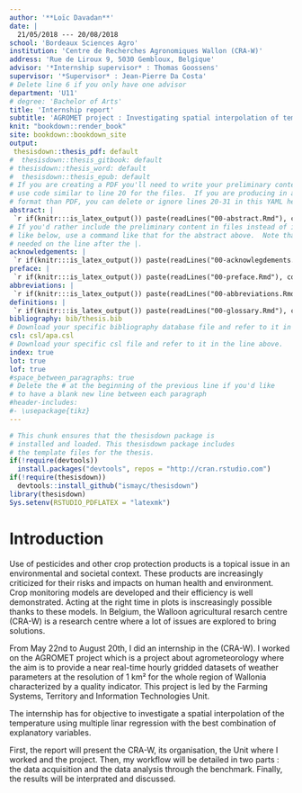 ```yaml
---
author: '**Loïc Davadan**'
date: |
  21/05/2018 --- 20/08/2018
school: 'Bordeaux Sciences Agro'
institution: 'Centre de Recherches Agronomiques Wallon (CRA-W)'
address: 'Rue de Liroux 9, 5030 Gembloux, Belgique'
advisor: '*Internship supervisor* : Thomas Goossens'
supervisor: '*Supervisor* : Jean-Pierre Da Costa'
# Delete line 6 if you only have one advisor
department: 'U11'
# degree: 'Bachelor of Arts'
title: 'Internship report'
subtitle: 'AGROMET project : Investigating spatial interpolation of temperature using Multiple Linear Regression'
knit: "bookdown::render_book"
site: bookdown::bookdown_site
output: 
 thesisdown::thesis_pdf: default
#  thesisdown::thesis_gitbook: default 
# thesisdown::thesis_word: default
#  thesisdown::thesis_epub: default
# If you are creating a PDF you'll need to write your preliminary content here or
# use code similar to line 20 for the files.  If you are producing in a different
# format than PDF, you can delete or ignore lines 20-31 in this YAML header.
abstract: |
 `r if(knitr:::is_latex_output()) paste(readLines("00-abstract.Rmd"), collapse = '\n  ')`
# If you'd rather include the preliminary content in files instead of inline
# like below, use a command like that for the abstract above.  Note that a tab is 
# needed on the line after the |.
acknowledgements: | 
 `r if(knitr:::is_latex_output()) paste(readLines("00-acknowlegdements.Rmd"), collapse = '\n  ')`
preface: | 
 `r if(knitr:::is_latex_output()) paste(readLines("00-preface.Rmd"), collapse = '\n  ')`
abbreviations: | 
 `r if(knitr:::is_latex_output()) paste(readLines("00-abbreviations.Rmd"), collapse = '\n  ')` 
definitions: | 
 `r if(knitr:::is_latex_output()) paste(readLines("00-glossary.Rmd"), collapse = '\n  ')`  
bibliography: bib/thesis.bib
# Download your specific bibliography database file and refer to it in the line above.
csl: csl/apa.csl
# Download your specific csl file and refer to it in the line above.
index: true
lot: true
lof: true
#space_between_paragraphs: true
# Delete the # at the beginning of the previous line if you'd like
# to have a blank new line between each paragraph
#header-includes:
#- \usepackage{tikz}
---
```


<!--
Above is the YAML (YAML Ain't Markup Language) header that includes a lot of metadata used to produce the document.  Be careful with spacing in this header!

If you'd prefer to not include a Dedication, for example, simply delete lines 17 and 18 above or add a # before them to comment them out.  If you have other LaTeX packages you would like to include, delete the # before header-includes and list the packages after hyphens on new lines.

If you'd like to include a comment that won't be produced in your resulting file enclose it in a block like this.
-->

<!--
If you receive a duplicate label error after knitting, make sure to delete the index.Rmd file and then knit again.
-->

```r
# This chunk ensures that the thesisdown package is
# installed and loaded. This thesisdown package includes
# the template files for the thesis.
if(!require(devtools))
  install.packages("devtools", repos = "http://cran.rstudio.com")
if(!require(thesisdown))
  devtools::install_github("ismayc/thesisdown")
library(thesisdown)
Sys.setenv(RSTUDIO_PDFLATEX = "latexmk")
```

<!-- You'll need to include the order that you'd like Rmd files to appear in the _bookdown.yml file for
PDF files and also delete the # before rmd_files: there.  You'll want to not include 00(two-hyphens)prelim.Rmd
and 00-abstract.Rmd since they are handled in the YAML above differently for the PDF version.
-->

<!-- The {.unnumbered} option here means that the introduction will be "Chapter 0." You can also use {-} for no numbers
on chapters.
-->

# Introduction {.unnumbered}

Use of pesticides and other crop protection products is a topical issue in an environmental and societal context. These products are increasingly criticized for their risks and impacts on human health and environment. Crop monitoring models are developed and their efficiency is well demonstrated. Acting at the right time in plots is inscreasingly possible thanks to these models. In Belgium, the Walloon agricultural resarch centre (CRA-W) is a research centre where a lot of issues are explored to bring solutions. 

From May 22nd to August 20th, I did an internship in the (CRA-W). I worked on the AGROMET project which is a project about agrometeorology where the aim is to provide a near real-time hourly gridded datasets of weather parameters at the resolution of 1 km² for the whole region of Wallonia characterized by a quality indicator. This project is led by the Farming Systems, Territory and Information Technologies Unit.

The internship has for objective to investigate a spatial interpolation of the temperature using multiple linar regression with the best combination of explanatory variables. 

First, the report will present the CRA-W, its organisation, the Unit where I worked and the project. Then, my workflow will be detailed in two parts : the data acquisition and the data analysis through the benchmark. Finally, the results will be interprated and discussed.

